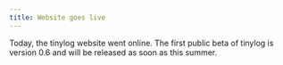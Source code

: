 ```yaml
---
title: Website goes live
---
```


Today, the tinylog website went online. The first public beta of tinylog is version 0.6 and will be released as soon as this summer.

